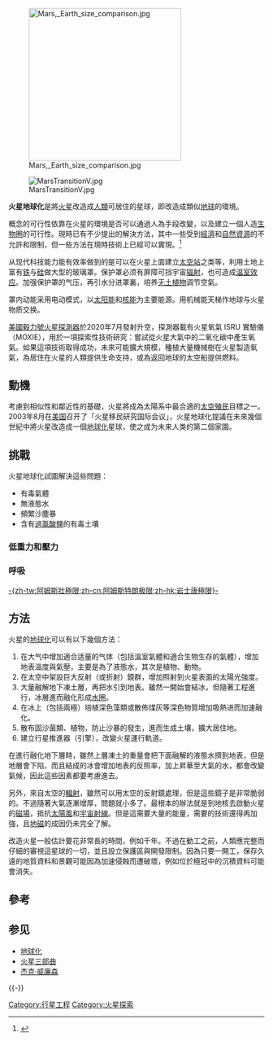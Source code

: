 [[File:Mars,_Earth_size_comparison.jpg|300px]]

[[File:MarsTransitionV.jpg|thumb]]

'''火星地球化'''是將[[火星|火星]]改造成[[人類|人類]]可居住的星球，即改造成類似[[地球|地球]]的環境。

概念的可行性依靠在火星的環境是否可以通過人為手段改變，以及建立一個人造[[生物圈|生物圈]]的可行性。現時已有不少提出的解決方法，其中一些受到[[經濟|經濟]]和[[自然資源|自然資源]]的不允許和限制，但一些方法在現時技術上已經可以實現。<ref name="Requirements">{{cite web| url=http://www.users.globalnet.co.uk/~mfogg/zubrin.htm| title=Technological Requirements for Terraforming Mars| author=Robert M. Zubrin (Pioneer Astronautics), Christopher P. McKay. {{tsl|en|NASA Ames Research Center|}}| date=c. 1993| accessdate=2011-01-22| archive-date=2016-02-01| archive-url=https://web.archive.org/web/20160201124311/http://www.users.globalnet.co.uk/~mfogg/zubrin.htm| dead-url=no}}</ref>

从现代科技能力能有效率做到的是可以在火星上面建立[[太空站|太空站]]之类等，利用土地上富有[[铁|铁]]与[[硅|硅]]做大型的玻璃罩。保护罩必须有屏障可挡宇宙[[辐射|辐射]]，也可造成[[温室效应|温室效应]]。加强保护罩的气压，再引水分进罩裏，培养[[水耕栽培|无土植物]]调节空氣。

罩内动能采用电动模式，以[[太阳能|太阳能]]和[[核動力|核能]]为主要能源。用机械能天梯作地球与火星物质交换。

[[美國|美國]][[毅力號火星探測器|毅力號火星探測器]]於2020年7月發射升空，探測器載有火星氧氣 ISRU 實驗儀（MOXIE），用於一項探索性技術研究：嘗試從火星大氣中的二氧化碳中產生氧氣。如果這項技術取得成功，未來可能擴大規模，種植大量機械樹在火星製造氧氣，為居住在火星的人類提供生命支持，或為返回地球的太空船提供燃料。

== 動機 ==
考慮到相似性和鄰近性的基礎，火星將成為太陽系中最合適的[[太空殖民|太空殖民]]目標之一。2003年8月在[[美国|美国]]召开了「火星移民研究国际会议」，火星地球化提議在未來幾個世紀中將火星改造成一個[[地球化|地球化]]星球，使之成为未来人类的第二個家園。

== 挑戰 ==
火星地球化試圖解決這些問題：
* 有毒氣體
* 無液態水
* 頻繁沙塵暴
* 含有[[過氯酸鹽|過氯酸鹽]]的有毒土壤

=== 低重力和壓力 ===
=== 呼吸 ===
[[阿姆斯壯極限|-{zh-tw:阿姆斯壯極限;zh-cn:阿姆斯特朗极限;zh-hk:岩士唐極限}-]]

== 方法 ==
火星的[[地球化|地球化]]可以有以下幾個方法：

#在大气中增加適合适量的气体（包括溫室氣體和適合生物生存的氣體），增加地表溫度與氣壓，主要是為了液態水，其次是植物、動物。
#在太空中架設巨大反射（或折射）鏡群，增加照射到火星表面的太陽光強度。
#大量融解地下凍土層，再把水引到地表。雖然一開始會結冰，但隨著工程進行，冰層進而融化形成[[水圈|水圈]]。
#在冰上（包括兩極）培植深色藻類或散佈煤灰等深色物質增加吸熱进而加速融化。
#散布固沙菌類、植物，防止沙暴的發生，進而生成土壤，擴大居住地。
#建立行星推進器（引擎），改變火星運行軌道。

在進行融化地下層時，雖然上層凍土的重量會把下面融解的液態水擠到地表，但是地層會下陷，而且結成的冰會增加地表的反照率，加上昇華至大氣的水，都會改變氣候，因此這些因素都要考慮進去。

另外，來自太空的[[輻射|輻射]]，雖然可以用太空的反射鏡處理，但是這些鏡子是非常脆弱的。不過隨著大氣逐漸增厚，問題就小多了。最根本的辦法就是到地核去啟動火星的[[磁場|磁場]]，抵抗[[太陽風|太陽風]]和[[宇宙射線|宇宙射線]]。但是這需要大量的能量，需要的技術還得再加強，且[[地磁|地磁]]的成因仍未完全了解。

改造火星一般估計要花非常長的時間，例如千年。不過在動工之前，人類應完整而仔細的審視這星球的一切，並且設立保護區與開發限制。因為只要一開工，保存久遠的地質資料和景觀可能因為加速侵蝕而遭破壞，例如位於極冠中的沉積資料可能會消失。

== 參考 ==
{{Reflist}}

== 参见 ==
* [[地球化|地球化]]
* [[火星三部曲|火星三部曲]]
* [[杰克·威廉森|杰克·威廉森]]

{{-}}
{{火星}}

[[Category:行星工程|Category:行星工程]]
[[Category:火星探索|Category:火星探索]]